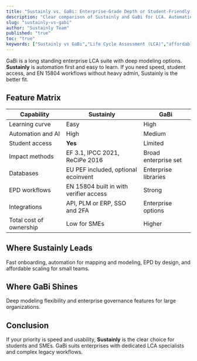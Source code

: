 ```yaml
---
title: "Sustainly vs. GaBi: Enterprise-Grade Depth or Student-Friendly Speed?"
description: "Clear comparison of Sustainly and GaBi for LCA. Automation, databases, integrations, and EN 15804 EPD workflows."
slug: "sustainly-vs-gabi"
author: "Sustainly Team"
published: "true"
toc: "true"
keywords: ["Sustainly vs GaBi","Life Cycle Assessment (LCA)","affordable LCA tools","automated tools","regulatory compliance","sustainable business"]
---
```


GaBi is a long standing enterprise LCA suite with deep modeling options. **Sustainly** is automation first and easy to learn. If you need speed, student access, and EN 15804 workflows without heavy admin, Sustainly is the better fit.

## Feature Matrix

| Capability              | Sustainly                              | GaBi                 |
| ----------------------- | -------------------------------------- | -------------------- |
| Learning curve          | Easy                                   | High                 |
| Automation and AI       | High                                   | Medium               |
| Student access          | **Yes**                                | Limited              |
| Impact methods          | EF 3.1, IPCC 2021, ReCiPe 2016         | Broad enterprise set |
| Databases               | EU PEF included, optional ecoinvent    | Enterprise libraries |
| EPD workflows           | EN 15804 built in with verifier access | Strong               |
| Integrations            | API, PLM or ERP, SSO and 2FA           | Enterprise options   |
| Total cost of ownership | Low for SMEs                           | Higher               |

## Where Sustainly Leads

Fast onboarding, automation for mapping and modeling, EPD by design, and affordable scaling for small teams.

## Where GaBi Shines

Deep modeling flexibility and enterprise governance features for large organizations.

## Conclusion

If your priority is speed and usability, **Sustainly** is the clear choice for students and SMEs. GaBi suits enterprises with dedicated LCA specialists and complex legacy workflows.